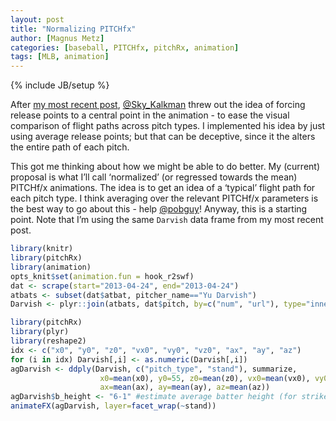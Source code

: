 ```yaml
---
layout: post
title: "Normalizing PITCHfx"
author: [Magnus Metz]
categories: [baseball, PITCHfx, pitchRx, animation]
tags: [MLB, animation]
---
```

{% include JB/setup %}

After [my most recent post](http://cpsievert.github.io/2013/05/yu-darvishs-deception-factor/),
[@Sky_Kalkman](http://twitter.com/Sky_Kalkman) threw out the idea of forcing release points to a
central point in the animation - to ease the visual comparison of flight paths across pitch types.
I implemented his idea by just using average release points; but that can be deceptive, since it
the alters the entire path of each pitch.

This got me thinking about how we might be able to do better. My (current) proposal is what I'll
call 'normalized' (or regressed towards the mean) PITCHf/x animations. The idea is to get an idea
of a 'typical' flight path for each pitch type. I think averaging over the relevant PITCHf/x
parameters is the best way to go about this - help [@pobguy](http://twitter.com/pobguy)! Anyway,
this is a starting point. Note that I'm using the same `Darvish` data frame from my most recent
post.

```r
library(knitr)
library(pitchRx)
library(animation)
opts_knit$set(animation.fun = hook_r2swf)
dat <- scrape(start="2013-04-24", end="2013-04-24")
atbats <- subset(dat$atbat, pitcher_name=="Yu Darvish")
Darvish <- plyr::join(atbats, dat$pitch, by=c("num", "url"), type="inner")
```


```r
library(pitchRx)
library(plyr)
library(reshape2)
idx <- c("x0", "y0", "z0", "vx0", "vy0", "vz0", "ax", "ay", "az")
for (i in idx) Darvish[,i] <- as.numeric(Darvish[,i])
agDarvish <- ddply(Darvish, c("pitch_type", "stand"), summarize,
                    x0=mean(x0), y0=55, z0=mean(z0), vx0=mean(vx0), vy0=mean(vy0), vz0=mean(vz0),
                    ax=mean(ax), ay=mean(ay), az=mean(az))
agDarvish$b_height <- "6-1" #estimate average batter height (for strikezones)
animateFX(agDarvish, layer=facet_wrap(~stand))
```
